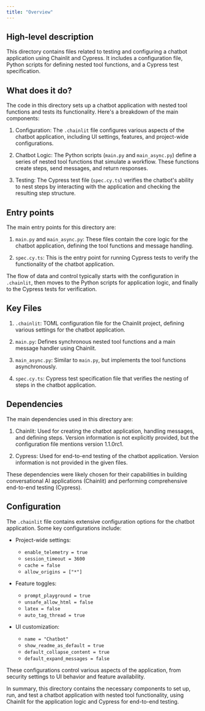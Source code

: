 ```yaml
---
title: "Overview"
---
```


## High-level description
This directory contains files related to testing and configuring a chatbot application using Chainlit and Cypress. It includes a configuration file, Python scripts for defining nested tool functions, and a Cypress test specification.

## What does it do?
The code in this directory sets up a chatbot application with nested tool functions and tests its functionality. Here's a breakdown of the main components:

1. Configuration: The `.chainlit` file configures various aspects of the chatbot application, including UI settings, features, and project-wide configurations.

2. Chatbot Logic: The Python scripts (`main.py` and `main_async.py`) define a series of nested tool functions that simulate a workflow. These functions create steps, send messages, and return responses.

3. Testing: The Cypress test file (`spec.cy.ts`) verifies the chatbot's ability to nest steps by interacting with the application and checking the resulting step structure.

## Entry points
The main entry points for this directory are:

1. `main.py` and `main_async.py`: These files contain the core logic for the chatbot application, defining the tool functions and message handling.

2. `spec.cy.ts`: This is the entry point for running Cypress tests to verify the functionality of the chatbot application.

The flow of data and control typically starts with the configuration in `.chainlit`, then moves to the Python scripts for application logic, and finally to the Cypress tests for verification.

## Key Files
1. `.chainlit`: TOML configuration file for the Chainlit project, defining various settings for the chatbot application.

2. `main.py`: Defines synchronous nested tool functions and a main message handler using Chainlit.

3. `main_async.py`: Similar to `main.py`, but implements the tool functions asynchronously.

4. `spec.cy.ts`: Cypress test specification file that verifies the nesting of steps in the chatbot application.

## Dependencies
The main dependencies used in this directory are:

1. Chainlit: Used for creating the chatbot application, handling messages, and defining steps. Version information is not explicitly provided, but the configuration file mentions version 1.1.0rc1.

2. Cypress: Used for end-to-end testing of the chatbot application. Version information is not provided in the given files.

These dependencies were likely chosen for their capabilities in building conversational AI applications (Chainlit) and performing comprehensive end-to-end testing (Cypress).

## Configuration
The `.chainlit` file contains extensive configuration options for the chatbot application. Some key configurations include:

- Project-wide settings:
  - `enable_telemetry = true`
  - `session_timeout = 3600`
  - `cache = false`
  - `allow_origins = ["*"]`

- Feature toggles:
  - `prompt_playground = true`
  - `unsafe_allow_html = false`
  - `latex = false`
  - `auto_tag_thread = true`

- UI customization:
  - `name = "Chatbot"`
  - `show_readme_as_default = true`
  - `default_collapse_content = true`
  - `default_expand_messages = false`

These configurations control various aspects of the application, from security settings to UI behavior and feature availability.

In summary, this directory contains the necessary components to set up, run, and test a chatbot application with nested tool functionality, using Chainlit for the application logic and Cypress for end-to-end testing.